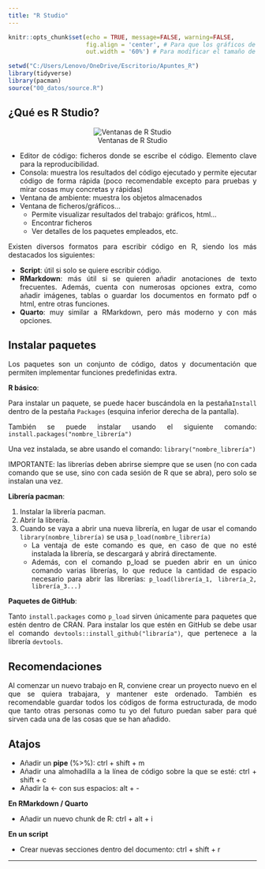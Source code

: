```yaml
---
title: "R Studio"
---
```


```{=html}
<style>
body {
text-align: justify}
</style>
```

```r
knitr::opts_chunk$set(echo = TRUE, message=FALSE, warning=FALSE,
                      fig.align = 'center', # Para que los gráficos de los comandos estén centrados en la página
                      out.width = '60%') # Para modificar el tamaño de los gráficos (en este caso hacerlos algo más pequeños)
```

```r
setwd("C:/Users/Lenovo/OneDrive/Escritorio/Apuntes_R")
library(tidyverse)
library(pacman)
source("00_datos/source.R")
```

## ¿Qué es R Studio?

<center>

![Ventanas de R Studio](01_img/ventanas_rstudio.png)

</center>

-   Editor de código: ficheros donde se escribe el código. Elemento clave para la reproducibilidad.
-   Consola: muestra los resultados del código ejecutado y permite ejecutar código de forma rápida (poco recomendable excepto para pruebas y mirar cosas muy concretas y rápidas)
-   Ventana de ambiente: muestra los objetos almacenados
-   Ventana de ficheros/gráficos…
    -   Permite visualizar resultados del trabajo: gráficos, html…
    -   Encontrar ficheros
    -   Ver detalles de los paquetes empleados, etc.

Existen diversos formatos para escribir código en R, siendo los más destacados los siguientes:

-   **Script**: útil si solo se quiere escribir código.
-   **RMarkdown**: más útil si se quieren añadir anotaciones de texto frecuentes. Además, cuenta con numerosas opciones extra, como añadir imágenes, tablas o guardar los documentos en formato pdf o html, entre otras funciones.
-   **Quarto**: muy similar a RMarkdown, pero más moderno y con más opciones.

## Instalar paquetes

Los paquetes son un conjunto de código, datos y documentación que permiten implementar funciones predefinidas extra.

**R básico**:

Para instalar un paquete, se puede hacer buscándola en la pestaña`Install` dentro de la pestaña `Packages` (esquina inferior derecha de la pantalla).

También se puede instalar usando el siguiente comando: `install.packages("nombre_librería")`

Una vez instalada, se abre usando el comando: `library("nombre_librería")`

IMPORTANTE: las librerías deben abrirse siempre que se usen (no con cada comando que se use, sino con cada sesión de R que se abra), pero solo se instalan una vez.

**Librería pacman**:

1.  Instalar la librería pacman.
2.  Abrir la librería.
3.  Cuando se vaya a abrir una nueva librería, en lugar de usar el comando `library(nombre_librería)` se usa `p_load(nombre_librería)`
    -   La ventaja de este comando es que, en caso de que no esté instalada la librería, se descargará y abrirá directamente.
    -   Además, con el comando p_load se pueden abrir en un único comando varias librerías, lo que reduce la cantidad de espacio necesario para abrir las librerías: `p_load(librería_1, librería_2, librería_3...)`

**Paquetes de GitHub**:

Tanto `install.packages` como `p_load` sirven únicamente para paquetes que estén dentro de CRAN. Para instalar los que estén en GitHub se debe usar el comando `devtools::install_github("libraría")`, que pertenece a la librería `devtools`.

## Recomendaciones

Al comenzar un nuevo trabajo en R, conviene crear un proyecto nuevo en el que se quiera trabajara, y mantener este ordenado. También es recomendable guardar todos los códigos de forma estructurada, de modo que tanto otras personas como tu yo del futuro puedan saber para qué sirven cada una de las cosas que se han añadido.

## Atajos

-   Añadir un **pipe** (%\>%): ctrl + shift + m
-   Añadir una almohadilla a la línea de código sobre la que se esté: ctrl + shift + c
-   Añadir la \<- con sus espacios: alt + -

**En RMarkdown / Quarto**

-   Añadir un nuevo chunk de R: ctrl + alt + i

**En un script**

-   Crear nuevas secciones dentro del documento: ctrl + shift + r

------------------------------------------------------------------------
